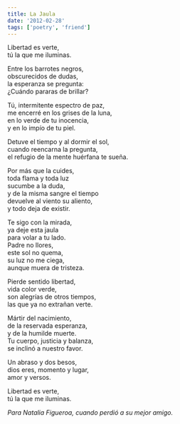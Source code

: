 ```yaml
---
title: La Jaula
date: '2012-02-28'
tags: ['poetry', 'friend']
---
```


<div className="italic">
Libertad es verte,<br/>
tú la que me iluminas.<br/>

Entre los barrotes negros,<br/>
obscurecidos de dudas,<br/>
la esperanza se pregunta:<br/>
¿Cuándo pararas de brillar?<br/>

Tú, intermitente espectro de paz,<br/>
me encerré en los grises de la luna,<br/>
en lo verde de tu inocencia,<br/>
y en lo impío de tu piel.<br/>

Detuve el tiempo y al dormir el sol,<br/>
cuando reencarna la pregunta,<br/>
el refugio de la mente huérfana te sueña.<br/>

Por más que la cuides,<br/>
toda flama y toda luz<br/>
sucumbe a la duda,<br/>
y de la misma sangre el tiempo<br/>
devuelve al viento su aliento,<br/>
y todo deja de existir.<br/>

Te sigo con la mirada,<br/>
ya deje esta jaula<br/>
para volar a tu lado.<br/>
Padre no llores,<br/>
este sol no quema,<br/>
su luz no me ciega,<br/>
aunque muera de tristeza.<br/>

Pierde sentido libertad,<br/>
vida color verde,<br/>
son alegrías de otros tiempos,<br/>
las que ya no extrañan verte.<br/>

Mártir del nacimiento,<br/>
de la reservada esperanza,<br/>
y de la humilde muerte.<br/>
Tu cuerpo, justicia y balanza,<br/>
se inclinó a nuestro favor.<br/>

Un abraso y dos besos,<br/>
dios eres, momento y lugar,<br/>
amor y versos.<br/>

Libertad es verte,<br/>
tú la que me iluminas.<br/>
</div>

*Para Natalia Figueroa, cuando perdió a su mejor amigo.*
